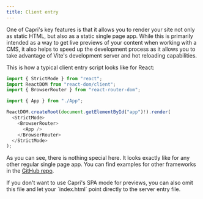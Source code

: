 ```yaml
---
title: Client entry
---
```


One of Capri's key features is that it allows you to render your site not only as static HTML,
but also as a static single page app. While this is primarily intended as a way to get
live previews of your content when working with a CMS, it also helps to speed up the
development process as it allows you to take advantage of Vite's development server and
hot reloading capabilities.

This is how a typical client entry script looks like for React:

```ts
import { StrictMode } from "react";
import ReactDOM from "react-dom/client";
import { BrowserRouter } from "react-router-dom";

import { App } from "./App";

ReactDOM.createRoot(document.getElementById("app")!).render(
  <StrictMode>
    <BrowserRouter>
      <App />
    </BrowserRouter>
  </StrictMode>
);
```

As you can see, there is nothing special here. It looks exactly like for any other
regular single page app. You can find examples for other frameworks in the
[GitHub repo](https://github.com/capri-js/capri/tree/main/examples).

<Note>
  If you don't want to use Capri's SPA mode for previews, you can also omit this
  file and let your `index.html` point directly to the server entry file.
</Note>

